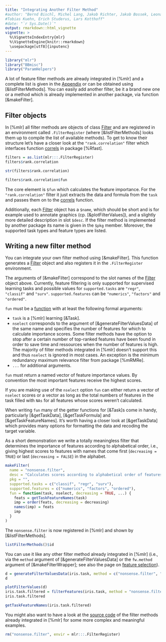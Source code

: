 ```yaml
---
title: "Integrating Another Filter Method"
#author: "Bernd Bischl, Michel Lang, Jakob Richter, Jakob Bossek, Leonard Judt,
#Tobias Kuehn, Erich Studerus, Lars Kotthoff"
#date: "`r Sys.Date()`"
output: rmarkdown::html_vignette
vignette: >
  %\VignetteIndexEntry{mlr}
  %\VignetteEngine{knitr::rmarkdown}
  \usepackage[utf8]{inputenc}
---
```


```r
library("mlr")
library("BBmisc")
library("ParamHelpers")
```

A lot of feature filter methods are already integrated in [%mlr] and a complete list is given
in the [Appendix](filter_methods.md) or can be obtained using [&listFilterMethods].
You can easily add another filter, be it a brand new one or a method which is already
implemented in another package, via function [&makeFilter].


## Filter objects
In [%mlr] all filter methods are objects of class [Filter](&makeFilter) and are registered
in an environment called `.FilterRegister`
(where [&listFilterMethods] looks them up to compile the list of available methods).
To get to know their structure let's have a closer look at the `"rank.correlation"` filter
which interfaces function [correls](&Rfast::correls) in package [%Rfast].

```r
filters = as.list(mlr:::.FilterRegister)
filters$rank.correlation

str(filters$rank.correlation)

filters$rank.correlation$fun
```

The core element is `$fun` which calculates the feature importance.
For the `"rank.correlation"` filter it just extracts the data and formula from the `task`
and passes them on to the [correls](&Rfast::correls) function.

Additionally, each [Filter](&makeFilter) object has a `$name`, which should be short and is
for example used to annotate graphics (cp. [&plotFilterValues]), and a slightly more detailed
description in slot `$desc`.
If the filter method is implemented by another package its name is given in the `$pkg` member.
Moreover, the supported task types and feature types are listed.


## Writing a new filter method
You can integrate your own filter method using [&makeFilter]. This function generates a
[Filter](&makeFilter) object and also registers it in the `.FilterRegister` environment.

The arguments of [&makeFilter] correspond to the slot names of the [Filter](&makeFilter)
object above.
Currently, feature filtering is only supported for supervised learning tasks and possible
values for `supported.tasks` are `"regr"`, `"classif"` and `"surv"`.
`supported.features` can be `"numerics"`, `"factors"` and `"ordered"`.

`fun` must be a [function](&base::function) with at least the following formal arguments:

* `task` is a [%mlr] learning [&Task].
* `nselect` corresponds to the argument of [&generateFilterValuesData] of the same name and
  specifies the number of features for which to calculate importance scores.
  Some filter methods have the option to stop after a certain number of top-ranked features
  have been found in order to save time and ressources when the number of features is high.
  The majority of filter methods integrated in [%mlr] doesn't support this and thus
  `nselect` is ignored in most cases.
  An exception is the minimum redundancy maximum relevance filter from package [%mRMRe].
* `...` for additional arguments.

`fun` must return a named vector of feature importance values.
By convention the most important features receive the highest scores.

If you are making use of the `nselect` option `fun` can either return a vector of `nselect`
scores or a vector as long as the total numbers of features in the task filled with `NAs`
for all features whose scores weren't calculated.

When writing `fun` many of the getter functions for [&Task]s come in handy,
particularly [&getTaskData], [&getTaskFormula] and [&getTaskFeatureNames].
It's worth having a closer look at [&getTaskData] which provides many options for
formatting the data and recoding the target variable.

As a short demonstration we write a totally meaningless filter that determines the
importance of features according to alphabetical order, i.e., giving highest scores to
features with names that come first (`decreasing = TRUE`) or last (`decreasing = FALSE`)
in the alphabet.

```r
makeFilter(
  name = "nonsense.filter",
  desc = "Calculates scores according to alphabetical order of features",
  pkg = "",
  supported.tasks = c("classif", "regr", "surv"),
  supported.features = c("numerics", "factors", "ordered"),
  fun = function(task, nselect, decreasing = TRUE, ...) {
    feats = getTaskFeatureNames(task)
    imp = order(feats, decreasing = decreasing)
    names(imp) = feats
    imp
  }
)
```

The `nonsense.filter` is now registered in [%mlr] and shown by [&listFilterMethods].

```r
listFilterMethods()$id
```

You can use it like any other filter method already integrated in [%mlr] (i.e., via the
`method` argument of [&generateFilterValuesData] or the `fw.method` argument of
[&makeFilterWrapper]; see also the page on [feature selection](feature_selection.md)).

```r
d = generateFilterValuesData(iris.task, method = c("nonsense.filter", "anova.test"))
d

plotFilterValues(d)
iris.task.filtered = filterFeatures(iris.task, method = "nonsense.filter", abs = 2)
iris.task.filtered

getTaskFeatureNames(iris.task.filtered)
```

You might also want to have a look at the
[source code](https://github.com/mlr-org/mlr/blob/master/R/Filter.R#L95)
of the filter methods already integrated in [%mlr] for some more complex and meaningful
examples.

```r
rm("nonsense.filter", envir = mlr:::.FilterRegister)
```
